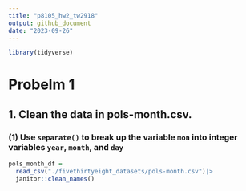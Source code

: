 ```yaml
---
title: "p8105_hw2_tw2918"
output: github_document
date: "2023-09-26"
---
```


```r
library(tidyverse)
```

# Probelm 1
## 1. Clean the data in pols-month.csv.
### (1) Use `separate()` to break up the variable `mon` into integer variables `year`, `month`, and `day`

```r
pols_month_df = 
  read_csv("./fivethirtyeight_datasets/pols-month.csv")|>
  janitor::clean_names()
  
```